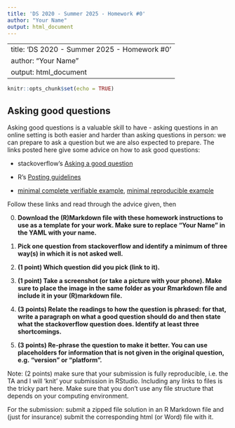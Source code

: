 ```yaml
---
title: 'DS 2020 - Summer 2025 - Homework #0'
author: "Your Name"
output: html_document
---
```


---
title: 'DS 2020 - Summer 2025 - Homework #0'
author: "Your Name"
output: html_document
---

```r
knitr::opts_chunk$set(echo = TRUE)
```

## Asking good questions


Asking good questions is a valuable skill to have - asking questions in an online setting is both easier and harder than asking questions in person: we can prepare to ask a question but we are also expected to prepare.
The links posted here give some advice on how to ask good questions:

- stackoverflow's [Asking a good question](http://stackoverflow.com/help/how-to-ask)

- R's [Posting guidelines](https://www.r-project.org/posting-guide.html)

- [minimal complete verifiable example](https://stackoverflow.com/help/mcve), [minimal reproducible example](https://www.tidyverse.org/help/)


Follow these links and read through the advice given, then

0. **Download the (R)Markdown file with these homework instructions to use as a template for your work.
Make sure to replace "Your Name" in the YAML with your name.**


1. **Pick one question from stackoverflow and identify a minimum of three way(s) in which it is not asked well.**

2. **(1 point) Which question did you pick (link to it).** 

3. **(1 point) Take a screenshot (or take a picture with your phone). Make sure to place the image in the same folder as your Rmarkdown file  and include it in your (R)markdown file.**

3. **(3 points) Relate the readings to how the question is phrased: for that, write a paragraph on what a good question should do and then state what the stackoverflow question does. Identify at least three shortcomings.**

4. **(3 points) Re-phrase the question to make it better. You can use placeholders for information that is not given in the original question, e.g. "version" or "platform".**


Note: (2 points) make sure that your submission is fully reproducible, i.e. the TA and I will 'knit' your submission in RStudio. Including any links to files is the tricky part here. Make sure that you don't use any file structure that depends on your computing environment.


For the submission: submit a zipped file  solution in an R Markdown file and (just for insurance) submit the corresponding html (or Word) file with it. 


